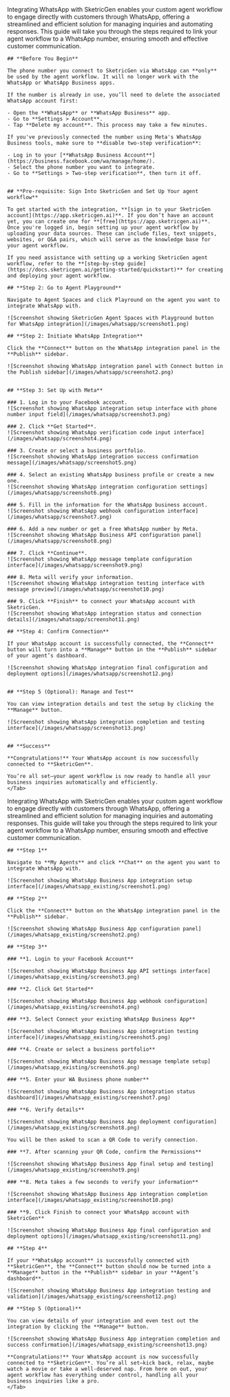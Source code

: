 <Tabs>
  <Tab title="Add New Number">
    Integrating WhatsApp with SketricGen enables your custom agent workflow to engage directly with customers through WhatsApp, offering a streamlined and efficient solution for managing inquiries and automating responses. This guide will take you through the steps required to link your agent workflow to a WhatsApp number, ensuring smooth and effective customer communication.

    ## **Before You Begin**

    The phone number you connect to SketricGen via WhatsApp can **only** be used by the agent workflow. It will no longer work with the WhatsApp or WhatsApp Business apps.

    If the number is already in use, you’ll need to delete the associated WhatsApp account first:

    - Open the **WhatsApp** or **WhatsApp Business** app.
    - Go to **Settings > Account**.
    - Tap **Delete my account**. This process may take a few minutes.

    If you've previously connected the number using Meta's WhatsApp Business tools, make sure to **disable two-step verification**:

    - Log in to your [**WhatsApp Business Account**](https://business.facebook.com/wa/manage/home/).
    - Select the phone number you want to integrate.
    - Go to **Settings > Two-step verification**, then turn it off.


    ## **Pre-requisite: Sign Into SketricGen and Set Up Your agent workflow**

    To get started with the integration, **[sign in to your SketricGen account](https://app.sketricgen.ai)**. If you don’t have an account yet, you can create one for **[free](https://app.sketricgen.ai)**. Once you're logged in, begin setting up your agent workflow by uploading your data sources. These can include files, text snippets, websites, or Q&A pairs, which will serve as the knowledge base for your agent workflow.

    If you need assistance with setting up a working SketricGen agent workflow, refer to the **[step-by-step guide](https://docs.sketricgen.ai/getting-started/quickstart)** for creating and deploying your agent workflow.

    ## **Step 2: Go to Agent Playground**

    Navigate to Agent Spaces and click Playround on the agent you want to integrate WhatsApp with. 
    
    ![Screenshot showing SketricGen Agent Spaces with Playground button for WhatsApp integration](/images/whatsapp/screenshot1.png)

    ## **Step 2: Initiate WhatsApp Integration**

    Click the **Connect** button on the WhatsApp integration panel in the **Publish** sidebar.

    ![Screenshot showing WhatsApp integration panel with Connect button in the Publish sidebar](/images/whatsapp/screenshot2.png)


    ## **Step 3: Set Up with Meta**

    ### 1. Log in to your Facebook account.  
    ![Screenshot showing WhatsApp integration setup interface with phone number input field](/images/whatsapp/screenshot3.png)

    ### 2. Click **Get Started**.  
    ![Screenshot showing WhatsApp verification code input interface](/images/whatsapp/screenshot4.png)

    ### 3. Create or select a business portfolio.  
    ![Screenshot showing WhatsApp integration success confirmation message](/images/whatsapp/screenshot5.png)

    ### 4. Select an existing WhatsApp business profile or create a new one.  
    ![Screenshot showing WhatsApp integration configuration settings](/images/whatsapp/screenshot6.png)

    ### 5. Fill in the information for the WhatsApp business account.  
    ![Screenshot showing WhatsApp webhook configuration interface](/images/whatsapp/screenshot7.png)

    ### 6. Add a new number or get a free WhatsApp number by Meta.  
    ![Screenshot showing WhatsApp Business API configuration panel](/images/whatsapp/screenshot8.png)

    ### 7. Click **Continue**.  
    ![Screenshot showing WhatsApp message template configuration interface](/images/whatsapp/screenshot9.png)

    ### 8. Meta will verify your information.  
    ![Screenshot showing WhatsApp integration testing interface with message preview](/images/whatsapp/screenshot10.png)

    ### 9. Click **Finish** to connect your WhatsApp account with SketricGen.  
    ![Screenshot showing WhatsApp integration status and connection details](/images/whatsapp/screenshot11.png)

    ## **Step 4: Confirm Connection**

    If your WhatsApp account is successfully connected, the **Connect** button will turn into a **Manage** button in the **Publish** sidebar of your agent’s dashboard.

    ![Screenshot showing WhatsApp integration final configuration and deployment options](/images/whatsapp/screenshot12.png)


    ## **Step 5 (Optional): Manage and Test**

    You can view integration details and test the setup by clicking the **Manage** button.

    ![Screenshot showing WhatsApp integration completion and testing interface](/images/whatsapp/screenshot13.png)


    ## **Success**

    **Congratulations!** Your WhatsApp account is now successfully connected to **SketricGen**.

    You’re all set—your agent workflow is now ready to handle all your business inquiries automatically and efficiently.
    </Tab>

  <Tab title="WhatsApp Existing Business App User">
    Integrating WhatsApp with SketricGen enables your custom agent workflow to engage directly with customers through WhatsApp, offering a streamlined and efficient solution for managing inquiries and automating responses. This guide will take you through the steps required to link your agent workflow to a WhatsApp number, ensuring smooth and effective customer communication.

    ## **Step 1**

    Navigate to **My Agents** and click **Chat** on the agent you want to integrate WhatsApp with.

    ![Screenshot showing WhatsApp Business App integration setup interface](/images/whatsapp_existing/screenshot1.png)

    ## **Step 2**

    Click the **Connect** button on the WhatsApp integration panel in the **Publish** sidebar.

    ![Screenshot showing WhatsApp Business App configuration panel](/images/whatsapp_existing/screenshot2.png)

    ## **Step 3**

    ### **1. Login to your Facebook Account**

    ![Screenshot showing WhatsApp Business App API settings interface](/images/whatsapp_existing/screenshot3.png)

    ### **2. Click Get Started**

    ![Screenshot showing WhatsApp Business App webhook configuration](/images/whatsapp_existing/screenshot4.png)

    ### **3. Select Connect your existing WhatsApp Business App**

    ![Screenshot showing WhatsApp Business App integration testing interface](/images/whatsapp_existing/screenshot5.png)

    ### **4. Create or select a business portfolio**

    ![Screenshot showing WhatsApp Business App message template setup](/images/whatsapp_existing/screenshot6.png)

    ### **5. Enter your WA Business phone number**

    ![Screenshot showing WhatsApp Business App integration status dashboard](/images/whatsapp_existing/screenshot7.png)

    ### **6. Verify details**

    ![Screenshot showing WhatsApp Business App deployment configuration](/images/whatsapp_existing/screenshot8.png)

    You will be then asked to scan a QR Code to verify connection.

    ### **7. After scanning your QR Code, confirm the Permissions**

    ![Screenshot showing WhatsApp Business App final setup and testing](/images/whatsapp_existing/screenshot9.png)

    ### **8. Meta takes a few seconds to verify your information**

    ![Screenshot showing WhatsApp Business App integration completion interface](/images/whatsapp_existing/screenshot10.png)

    ### **9. Click Finish to connect your WhatsApp account with SketricGen**

    ![Screenshot showing WhatsApp Business App final configuration and deployment options](/images/whatsapp_existing/screenshot11.png)

    ## **Step 4**

    If your **WhatsApp account** is successfully connected with **SketricGen**, the **Connect** button should now be turned into a **Manage** button in the **Publish** sidebar in your **Agent’s dashboard**.

    ![Screenshot showing WhatsApp Business App integration testing and validation](/images/whatsapp_existing/screenshot12.png)

    ## **Step 5 (Optional)**

    You can view details of your integration and even test out the integration by clicking the **Manage** button.

    ![Screenshot showing WhatsApp Business App integration completion and success confirmation](/images/whatsapp_existing/screenshot13.png)

    **Congratulations!** Your WhatsApp account is now successfully connected to **SketricGen**. You’re all set—kick back, relax, maybe watch a movie or take a well-deserved nap. From here on out, your agent workflow has everything under control, handling all your business inquiries like a pro.
    </Tab>
</Tabs>
